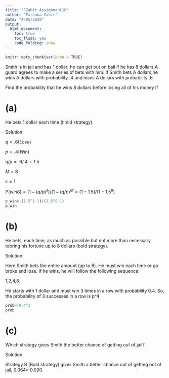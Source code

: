 ---
title: "FZahir_Assignment10"
author: "Farhana Zahir"
date: "4/05/2020"
output:
  html_document:
    toc: true
    toc_float: yes
    code_folding: show
---

```{r setup, include=FALSE}
knitr::opts_chunk$set(echo = TRUE)
```

Smith is in jail and has 1 dollar; he can get out on bail if he has 8 dollars.A guard agrees to make a series of bets with him. If Smith bets A dollars,he wins A dollars with probability .4 and loses A dollars with probability .6.

Find the probability that he wins 8 dollars before losing all of his money if

# (a) 
He bets 1 dollar each time (timid strategy).

Solution:

$q=.6(Lose)$

$p=.4(Win)$

$q/p=.6/.4=1.5$

$M = 8$

$s=1$

$P(win8)=(1-(q/p)^s)/(1-(q/p)^M=(1-1.5)/(1-1.5^8)$

```{r}
p_win<-(1.5^1-1)/(1.5^8-1)
p_win
```

# (b) 
He bets, each time, as much as possible but not more than necessary tobring his fortune up to 8 dollars (bold strategy).

Solution:

Here Smith bets the entire amount (up to 8). He must win each time or go broke and lose. If he wins, he will follow the following sequence:

1,2,4,8.

He starts with 1 dollar and must win 3 times in a row with probability 0.4. So, the probability of 3 successes in a row is p^4

```{r}
prob<-0.4^3
prob
```

# (c) 
Which strategy gives Smith the better chance of getting out of jail?

Solution

Strategy B (Bold strategy) gives Smith a better chance out of getting out of jail, 0.064> 0.020.
